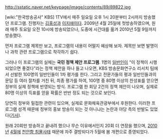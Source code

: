 http://sstatic.naver.net/keypage/image/contents/89/89822.jpg

[wiki:"한국방송공사" KBS] 1TV에서 매주 일요일 오후 1시 20분부터 2시까지 방송했던 프로그램. 진행자는 [[김홍성]]과 [[이지애]]이다. 2009년 4월 25일에 첫방송하였으며, 원래 매주 토요일 오전 10시에 방송되었으나, 도중에 시간대를 옮겨 2010년 5월 9일까지 방송했다.

먼저 프로그램 제목만 보고, 프로그램의 내용이 어떨지 예상해 보자. 제목만 보면 발명이나 과학 관련 프로그램으로 착각하기 쉽다.

그러나 이 프로그램의 실체는 '''국민 정책 제안 프로그램'''. 1명의 [[일반인]]이 "이 정책이 시행되었으면 좋겠다"라는 정책 제안을 하나 들고 나오면, KBS 방송문화연구소 리서치 팀에서 선발한 100명의 일반인들이 1차 평가를 한다. 그리고 전문가들의 평과 일반인들과의 문답 등 여러 절차를 거친 뒤, 최종 평가를 하여, 100명 중 80명 이상의 찬성표를 얻으면 정부의 실제 정책에 반영되는 방식. 프로그램 한 회당 2건의 정책 제안이 나오며, 실제로 80명 이상의 득표를 얻을 확률은 반반 정도 되는 것으로 보인다.

당연히 정부와 밀접한 관련이 있으며, 실제로 문화체육관광부에서 후원한다. 이러한 프로그램 성격 때문에 정부의 홍보 방송이 되는 것 아니냐는 논란과 야당 측의 반발도 있었다([http://news.naver.com/main/read.nhn?mode=LSD&mid=sec&sid1=100&oid=006&aid=0000037240 기사]).

원래 20회만 방송하고 끝내려 했으나 무슨 이유에서인지 20회 더 연장을 했으며, [[2010년]] [[4월]]에 [[천안함 침몰사태]] 때문에 자주 결방되다가 5월에 봄 개편으로 종영되었다.
